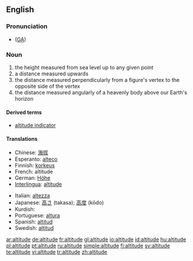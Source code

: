 ==English==

===Pronunciation===
*{{IPA|/ˈæltəˌtud/}} ([[w:General American|GA]])

===Noun===
{{en-noun}}

# the height measured from sea level up to any given point
# a distance measured upwards
# the distance measured perpendicularly from a figure's vertex to the opposite side of the vertex
# the distance measured angularly of a heavenly body above our Earth's horizon

====Derived terms====
*[[altitude indicator]]

====Translations====
{{top}}
*Chinese: [[海拔]]
*Esperanto: [[alteco]]
*Finnish: [[korkeus]]
*French: altitude {{f}}
*German: [[Höhe]]
*[[Interlingua]]: [[altitude]]
{{mid}}
*Italian: [[altezza]] {{f}}
*Japanese: [[高さ]] (takasa); [[高度]] (kōdo)
*Kurdish: {{KUchar|[[به‌رزی]]}}
*Portuguese: [[altura]]
*Spanish: [[altitud]]
*Swedish: [[altitud]] {{c}}
{{bottom}}

[[ar:altitude]]
[[de:altitude]]
[[fr:altitude]]
[[gl:altitude]]
[[io:altitude]]
[[id:altitude]]
[[hu:altitude]]
[[pl:altitude]]
[[pt:altitude]]
[[ru:altitude]]
[[simple:altitude]]
[[fi:altitude]]
[[sv:altitude]]
[[te:altitude]]
[[vi:altitude]]
[[tr:altitude]]
[[zh:altitude]]